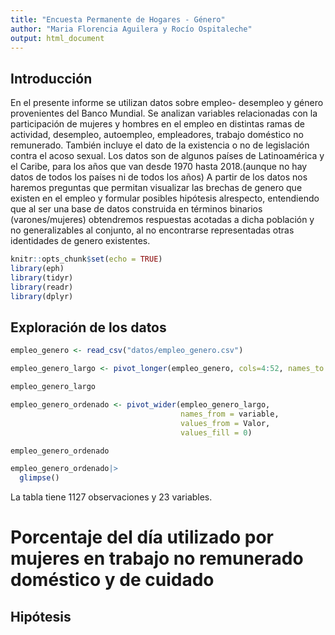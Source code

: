 ```yaml
---
title: "Encuesta Permanente de Hogares - Género"
author: "Maria Florencia Aguilera y Rocío Ospitaleche"
output: html_document
---
```

## Introducción
En el presente informe se utilizan datos sobre empleo- desempleo y género provenientes del Banco Mundial. 
Se analizan variables relacionadas con la participación de mujeres y hombres en el empleo en distintas ramas de actividad, desempleo, autoempleo, empleadores, trabajo doméstico no remunerado. 
También incluye el dato de la existencia o no de legislación contra el acoso sexual. Los datos son de algunos países de Latinoamérica y el Caribe, para los años que van desde 1970 hasta 2018.(aunque no hay datos de todos los países ni de todos los años)
A partir de los datos nos haremos preguntas que permitan visualizar las brechas de genero que existen en el empleo y formular posibles hipótesis alrespecto, entendiendo que al ser una base de datos construida en términos binarios (varones/mujeres) obtendremos respuestas acotadas a dicha población y no generalizables al conjunto, al no encontrarse representadas otras identidades de genero existentes.


```r
knitr::opts_chunk$set(echo = TRUE)
library(eph)
library(tidyr)
library(readr)
library(dplyr)
```

## Exploración de los datos

```r
empleo_genero <- read_csv("datos/empleo_genero.csv")
```

```r
empleo_genero_largo <- pivot_longer(empleo_genero, cols=4:52, names_to = "Anio", values_to = "Valor")
```
```r
empleo_genero_largo
```


```r
empleo_genero_ordenado <- pivot_wider(empleo_genero_largo, 
                                      names_from = variable,
                                      values_from = Valor, 
                                      values_fill = 0)
```

```r
empleo_genero_ordenado
```

```r
empleo_genero_ordenado|>
  glimpse()
```

La tabla tiene 1127 observaciones y 23 variables.

# Porcentaje del día utilizado por mujeres en trabajo no remunerado doméstico y de cuidado







## Hipótesis


